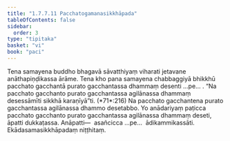 ```yaml
---
title: "1.7.7.11 Pacchatogamanasikkhāpada"
tableOfContents: false
sidebar:
  order: 3
type: "tipitaka"
basket: "vi"
book: "paci"
---
```



<DynamicBreadcrumb />

<Division number="649" book="paci" bookNo="2" page="269">

<Paragraph number="2062" book="paci">
Tena samayena buddho bhagavā sāvatthiyaṃ viharati jetavane anāthapiṇḍikassa ārāme. Tena kho pana samayena chabbaggiyā bhikkhū pacchato gacchantā purato gacchantassa dhammaṃ desenti …pe… .
</Paragraph>

<Paragraph number="2063" book="paci">
<Emphasis>“Na pacchato gacchanto purato gacchantassa agilānassa dhammaṃ desessāmīti sikkhā karaṇīyā”</Emphasis>ti. (*71*:<Emphasis>216</Emphasis>)
</Paragraph>

<Paragraph number="2064" book="paci">
Na pacchato gacchantena purato gacchantassa agilānassa dhammo desetabbo. Yo anādariyaṃ paṭicca pacchato gacchanto purato gacchantassa agilānassa dhammaṃ deseti, āpatti dukkaṭassa.
</Paragraph>

<Paragraph number="2065" book="paci">
Anāpatti—  asañcicca …pe…  ādikammikassāti.

</Paragraph>
</Division>

<Paragraph number="2066" type="center" book="paci">
Ekādasamasikkhāpadaṃ niṭṭhitaṃ.
</Paragraph>
